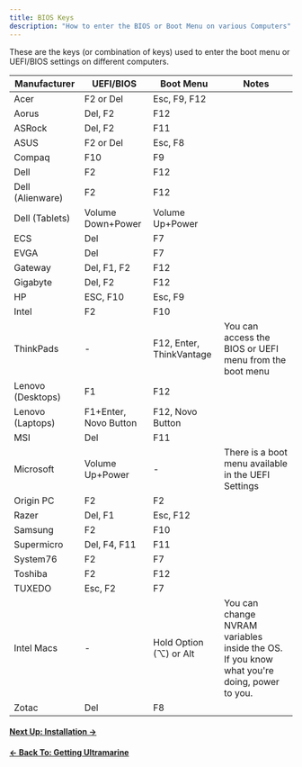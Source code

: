 ```yaml
---
title: BIOS Keys
description: "How to enter the BIOS or Boot Menu on various Computers"
---
```


These are the keys (or combination of keys) used to enter the boot menu or UEFI/BIOS settings on different computers.

| Manufacturer      | UEFI/BIOS             | Boot Menu                | Notes                                                                                      |
| ----------------- | --------------------- | ------------------------ | ------------------------------------------------------------------------------------------ |
| Acer              | F2 or Del             | Esc, F9, F12             |                                                                                            |
| Aorus             | Del, F2               | F12                      |                                                                                            |
| ASRock            | Del, F2               | F11                      |                                                                                            |
| ASUS              | F2 or Del             | Esc, F8                  |                                                                                            |
| Compaq            | F10                   | F9                       |                                                                                            |
| Dell              | F2                    | F12                      |                                                                                            |
| Dell (Alienware)  | F2                    | F12                      |                                                                                            |
| Dell (Tablets)    | Volume Down+Power     | Volume Up+Power          |                                                                                            |
| ECS               | Del                   | F7                       |                                                                                            |
| EVGA              | Del                   | F7                       |                                                                                            |
| Gateway           | Del, F1, F2           | F12                      |                                                                                            |
| Gigabyte          | Del, F2               | F12                      |                                                                                            |
| HP                | ESC, F10              | Esc, F9                  |                                                                                            |
| Intel             | F2                    | F10                      |                                                                                            |
| ThinkPads         | -                     | F12, Enter, ThinkVantage | You can access the BIOS or UEFI menu from the boot menu                                    |
| Lenovo (Desktops) | F1                    | F12                      |                                                                                            |
| Lenovo (Laptops)  | F1+Enter, Novo Button | F12, Novo Button         |                                                                                            |
| MSI               | Del                   | F11                      |                                                                                            |
| Microsoft         | Volume Up+Power       | -                        | There is a boot menu available in the UEFI Settings                                        |
| Origin PC         | F2                    | F2                       |                                                                                            |
| Razer             | Del, F1               | Esc, F12                 |                                                                                            |
| Samsung           | F2                    | F10                      |                                                                                            |
| Supermicro        | Del, F4, F11          | F11                      |                                                                                            |
| System76          | F2                    | F7                       |                                                                                            |
| Toshiba           | F2                    | F12                      |                                                                                            |
| TUXEDO            | Esc, F2               | F7                       |                                                                                            |
| Intel Macs        | -                     | Hold Option (⌥) or Alt   | You can change NVRAM variables inside the OS. If you know what you're doing, power to you. |
| Zotac             | Del                   | F8                       |                                                                                            |

#### [Next Up: Installation →](installation)

#### [← Back To: Getting Ultramarine](getting)

